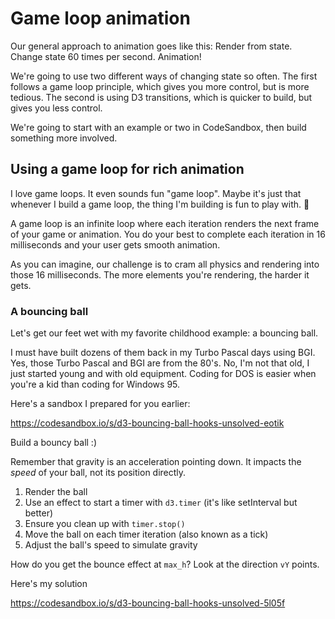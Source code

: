 # Game loop animation

Our general approach to animation goes like this: Render from state. Change state 60 times per second. Animation!

We're going to use two different ways of changing state so often. The first follows a game loop principle, which gives you more control, but is more tedious. The second is using D3 transitions, which is quicker to build, but gives you less control.

We're going to start with an example or two in CodeSandbox, then build something more involved.

## Using a game loop for rich animation

I love game loops. It even sounds fun "game loop". Maybe it's just that whenever I build a game loop, the thing I'm building is fun to play with. 🤔

A game loop is an infinite loop where each iteration renders the next frame of your game or animation. You do your best to complete each iteration in 16 milliseconds and your user gets smooth animation.

As you can imagine, our challenge is to cram all physics and rendering into those 16 milliseconds. The more elements you're rendering, the harder it gets.

### A bouncing ball

Let's get our feet wet with my favorite childhood example: a bouncing ball.

I must have built dozens of them back in my Turbo Pascal days using BGI. Yes, those Turbo Pascal and BGI are from the 80's. No, I'm not that old, I just started young and with old equipment. Coding for DOS is easier when you're a kid than coding for Windows 95.

Here's a sandbox I prepared for you earlier:

https://codesandbox.io/s/d3-bouncing-ball-hooks-unsolved-eotik

Build a bouncy ball :)

Remember that gravity is an acceleration pointing down. It impacts the _speed_ of your ball, not its position directly.

1. Render the ball
2. Use an effect to start a timer with `d3.timer` (it's like setInterval but better)
3. Ensure you clean up with `timer.stop()`
4. Move the ball on each timer iteration (also known as a tick)
5. Adjust the ball's speed to simulate gravity

How do you get the bounce effect at `max_h`? Look at the direction `vY` points.

Here's my solution

https://codesandbox.io/s/d3-bouncing-ball-hooks-unsolved-5l05f
